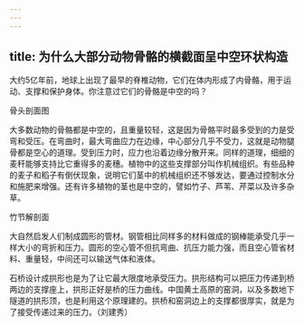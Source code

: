 ```yaml
---
---
---
```

title: 为什么大部分动物骨骼的横截面呈中空环状构造
---




大约5亿年前，地球上出现了最早的脊椎动物，它们在体内形成了内骨骼，用于运动、支撑和保护身体。你注意过它们的骨骼是中空的吗？

骨头剖面图



大多数动物的骨骼都是中空的，且重量较轻，这是因为骨骼平时最多受到的力是受弯和受压。在弯曲时，最大弯曲应力在边缘，中心部分几乎不受力，这就是动物腿骨都是空心的道理。受到压力时，应力也沿着边缘分散开来。同样的道理，细细的麦秆能够支持比它重得多的麦穗。植物中的这些支撑部分叫作机械组织。有些品种的麦子和稻子有倒伏现象，说明它们茎中的机械组织还不够发达，要通过控制水分和施肥来增强。还有许多植物的茎也是中空的，譬如竹子、芦苇、芹菜以及许多杂草。

竹节解剖面



大自然启发人们制成圆形的管材。钢管相比同样多的材料做成的钢棒能承受几乎一样大小的弯折和压力。圆形的空心管不但抗弯曲、抗压力能力强，而且空心管省材料、重量轻，中间还可以输送气体和液体。

石桥设计成拱形也是为了让它最大限度地承受压力。拱形结构可以把压力传递到桥两边的支撑座上，拱形正好是桥的压力曲线。中国黄土高原的窑洞，以及多数地下隧道的拱形顶，也是利用这个原理建的。拱桥和窑洞边上的支撑都很厚实，就是为了接受传递过来的压力。（刘建秀）